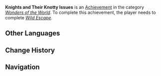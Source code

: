 {{Achievement Infobox
|title        = 
|id           = 84007
|order id     = 4008
|category     = Wonders of the World
|description  = Fail to borrow the [[Holy Lyre der Himmel|Holy Relic]]... but learn of the Knights' dilemma.
|requirements = Complete ''[[Wild Escape]].''
|primogems    = 5
|tracking     = 
|hidden       = 1
|quest        = For a Tomorrow Without Tears
|type         = Quest
}}
'''Knights and Their Knotty Issues''' is an [[Achievement]] in the category ''[[Wonders of the World]]''. To complete this achievement, the player needs to complete ''[[Wild Escape]].''
<!--
==Trivia==

==Video Guides==
{{EVT
|video1   = 
|caption1 = 
}}
-->
==Other Languages==
{{Other Languages
|en      = Knights and Their Knotty Issues
|zhs     = 骑士团的诸多麻烦
|zhs_rm  = Qíshìtuán de Zhūduō Máfán
|zht     = 騎士團的諸多麻煩
|zht_rm  = Qíshìtuán de Zhūduō Máfán
|zh_tl   = The Knights and Their Many Troublesome Matters
|ja      = 騎士団の諸問題
|ja_rm   = Kishidan no Shomondai
|ja_tl   = 
|ko      = 기사단의 골칫거리
|ko_rm   = 
|ko_tl   = 
|es      = Dilemas caballerescos
|es_tl   = Knightly Dilemmas
|fr      = Le « problème » de l'Ordre de Favonius
|fr_tl   = Favonius Order's "Problem"
|ru      = Рыцари и их проблемы
|ru_tl   = 
|th      = ปัญหามากมายของอัศวิน
|th_rm   = Panha Makmai Khong Atsawin
|th_tl   = 
|vi      = Những rắc rối cũng Đội Kỵ Sĩ
|vi_tl   = 
|de      = Die Ärgernisse des Ordens
|de_tl   = The Annoyances of the Order
|id      = Permasalahan Para Knight
|id_tl   = Problem of the Knights
|pt      = Cavaleiros e Seus Problemas
|pt_tl   = 
}}

==Change History==
{{Change History|1.0}}
<!--
==References==
{{Reflist}}
-->
==Navigation==
{{Achievement Navbox|Wonders of the World|Quest}}